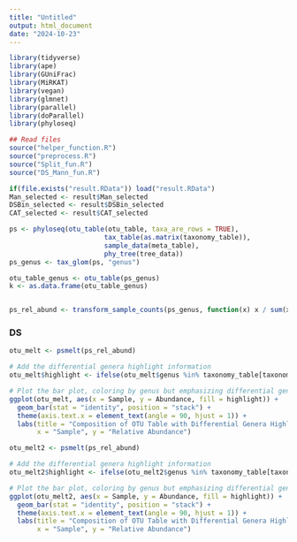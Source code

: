 ```yaml
---
title: "Untitled"
output: html_document
date: "2024-10-23"
---
```


```r
library(tidyverse)
library(ape)
library(GUniFrac)
library(MiRKAT)
library(vegan)
library(glmnet)
library(parallel)
library(doParallel)
library(phyloseq)

## Read files
source("helper_function.R")
source("preprocess.R")
source("Split_fun.R")
source("DS_Mann_fun.R")
```


```r
if(file.exists("result.RData")) load("result.RData")
Man_selected <- result$Man_selected
DSBin_selected <- result$DSBin_selected
CAT_selected <- result$CAT_selected
```


```r
ps <- phyloseq(otu_table(otu_table, taxa_are_rows = TRUE), 
                        tax_table(as.matrix(taxonomy_table)),
                        sample_data(meta_table), 
                        phy_tree(tree_data))
ps_genus <- tax_glom(ps, "genus")

otu_table_genus <- otu_table(ps_genus)
k <- as.data.frame(otu_table_genus)


ps_rel_abund <- transform_sample_counts(ps_genus, function(x) x / sum(x))
```



### DS

```r
otu_melt <- psmelt(ps_rel_abund)

# Add the differential genera highlight information
otu_melt$highlight <- ifelse(otu_melt$genus %in% taxonomy_table[taxonomy_table$taxa_to_genus %in% DSBin_selected,]$genus, otu_melt$genus, "Other")

# Plot the bar plot, coloring by genus but emphasizing differential genera
ggplot(otu_melt, aes(x = Sample, y = Abundance, fill = highlight)) + 
  geom_bar(stat = "identity", position = "stack") + 
  theme(axis.text.x = element_text(angle = 90, hjust = 1)) +
  labs(title = "Composition of OTU Table with Differential Genera Highlighted",
       x = "Sample", y = "Relative Abundance")

```

```r
otu_melt2 <- psmelt(ps_rel_abund)

# Add the differential genera highlight information
otu_melt2$highlight <- ifelse(otu_melt2$genus %in% taxonomy_table[taxonomy_table$taxa_to_genus %in% CAT_selected,]$genus, otu_melt2$genus, "Other")

# Plot the bar plot, coloring by genus but emphasizing differential genera
ggplot(otu_melt2, aes(x = Sample, y = Abundance, fill = highlight)) + 
  geom_bar(stat = "identity", position = "stack") + 
  theme(axis.text.x = element_text(angle = 90, hjust = 1)) +
  labs(title = "Composition of OTU Table with Differential Genera Highlighted",
       x = "Sample", y = "Relative Abundance")
```

